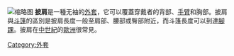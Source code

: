 {{Expand language|1=en|time=2020-11-10T10:38:41+00:00}}
[[File:PazyrikHorseman.JPG|缩略图]]
'''披肩'''是一種无袖的[[外套|外套]]，它可以覆蓋穿戴者的背部、[[手臂|手臂]]和胸部。披肩與[[斗篷|斗篷]]的區別是披肩長度一般至肩部、腰部或臀部附近，而斗篷長度可以到達[[腳踝|腳踝]]。披肩在[[中世紀|中世紀]]的[[歐洲|歐洲]]很常見。

[[Category:外套|Category:外套]]
